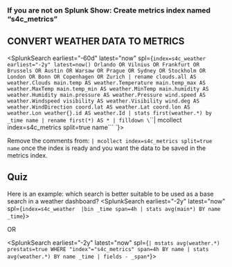 

###  If you are not on Splunk Show: Create metrics index named “s4c_metrics”

## CONVERT WEATHER DATA TO METRICS

<SplunkSearch earliest="-60d" latest="now" spl={`index=s4c_weather earliest="-2y" latest=now() Orlando OR Vilnius OR Frankfurt OR Brussels OR Austin OR Warsaw OR Prague OR Sydney OR Stockholm OR London OR Bonn OR Copenhagen OR Zurich
| rename clouds.all AS weather.Clouds main.temp AS weather.Temperature main.temp_max AS weather.MaxTemp main.temp_min AS weather.MinTemp main.humidity AS weather.Humidity main.pressure AS weather.Pressure wind.speed AS weather.Windspeed visibility AS weather.Visibility wind.deg AS weather.WindDirection coord.lat AS weather.Lat coord.lon AS weather.Lon weather{}.id AS weather.Id
| stats first(weather.*) by _time name
| rename first(*) AS *
| filldown
\`\`\`| mcollect index=s4c_metrics split=true name\`\`\`
`}></SplunkSearch>

Remove the comments from: 
`| mcollect index=s4c_metrics split=true name` 
once the index is ready and you want the data to be saved in the metrics index. 

## Quiz

Here is an example: which search is better suitable to be used as a base search in a weather dashboard? 
<SplunkSearch earliest="-2y" latest="now" spl={`
index=s4c_weather 
|bin _time span=4h
| stats avg(main*) BY name _time
`}></SplunkSearch>

OR 

<SplunkSearch earliest="-2y" latest="now" spl={`
| mstats avg(weather.*)  prestats=true WHERE "index"="s4c_metrics" span=4h BY name
| stats avg(weather.*) BY name _time
| fields - _span*
`}></SplunkSearch>
